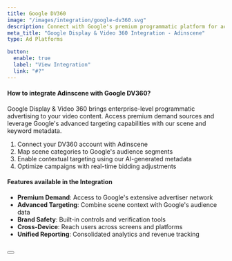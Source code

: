 ```yaml
---
title: Google DV360
image: "/images/integration/google-dv360.svg"
description: Connect with Google's premium programmatic platform for access to high-quality advertisers and advanced targeting capabilities.
meta_title: "Google Display & Video 360 Integration - Adinscene"
type: Ad Platforms

button:
  enable: true
  label: "View Integration"
  link: "#?"
---
```


#### How to integrate Adinscene with Google DV360?

Google Display & Video 360 brings enterprise-level programmatic advertising to your video content. Access premium demand sources and leverage Google's advanced targeting capabilities with our scene and keyword metadata.

1. Connect your DV360 account with Adinscene
2. Map scene categories to Google's audience segments
3. Enable contextual targeting using our AI-generated metadata
4. Optimize campaigns with real-time bidding adjustments

#### Features available in the Integration

- **Premium Demand**: Access to Google's extensive advertiser network
- **Advanced Targeting**: Combine scene context with Google's audience data
- **Brand Safety**: Built-in controls and verification tools
- **Cross-Device**: Reach users across screens and platforms
- **Unified Reporting**: Consolidated analytics and revenue tracking

<br />

<Button label="Connect Google DV360" link="#" />
